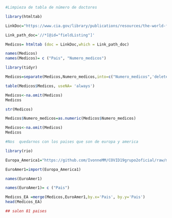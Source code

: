```r
#Limpieza de tabla de número de doctores
```

```r
library(htmltab)
```

```r
LinkDoc="https://www.cia.gov/library/publications/resources/the-world-factbook/fields/359.html"

Link_path_doc='//*[@id="fieldListing"]'
```

```r
Medicos= htmltab (doc = LinkDoc,which = Link_path_doc)
```

```r
names(Medicos)
names(Medicos)= c ("Pais", "Numero_medicos")
```

```r
library(tidyr)
```


```r
Medicos=separate(Medicos,Numero_medicos,into=c("Numero_medicos",'delete'), "\\ ")[,-3]
```

```r
table(Medicos$Medicos, useNA= 'always')
```

```r
Medicos<-na.omit(Medicos)
Medicos
```

```r
str(Medicos)
```

```r
Medicos$Numero_medicos=as.numeric(Medicos$Numero_medicos)
```

```r
Medicos<-na.omit(Medicos)
Medicos
```




```r
#Nos  quedarnos con los paises que son de europa y america 
```


```r
library(rio)
```



```r
Europa_America1="https://github.com/IvonneMM/COVID19grupo2oficial/raw/master/America%20y%20Europa3%20(3)%20(1)%20(1).xls"

EuroAmer1=import(Europa_America1)

```


```r
names(EuroAmer1)
```


```r
names(EuroAmer1)= c ("Pais")
```


```r
Medicos_EA =merge(Medicos,EuroAmer1,by.x='Pais', by.y='Pais') 
head(Medicos_EA)
```

```r
## salen 81 paises 
```


